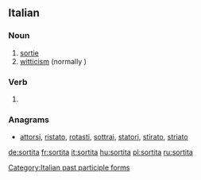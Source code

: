 ==Italian==

===Noun===
{{it-noun|f}}

# [[sortie]]
# [[witticism]] (normally {{term|battuta}})

===Verb===
{{head|it|verb form}}

# {{feminine of|sortito|lang=it}}

===Anagrams===
* [[attorsi#Italian|attorsi]], [[ristato#Italian|ristato]], [[rotasti#Italian|rotasti]], [[sottrai#Italian|sottrai]], [[statori#Italian|statori]], [[stirato#Italian|stirato]], [[striato#Italian|striato]]

[[Category:Italian past participle forms]]

[[de:sortita]]
[[fr:sortita]]
[[it:sortita]]
[[hu:sortita]]
[[pl:sortita]]
[[ru:sortita]]
